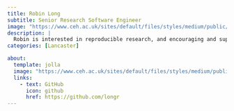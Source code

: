 ```yaml
---
title: Robin Long
subtitle: Senior Research Software Engineer
image: "https://www.ceh.ac.uk/sites/default/files/styles/medium/public/pictures/2024-07/profile-rel-400x400px.png"
description: |
  Robin is interested in reproducible research, and encouraging and supporting its use in  creating sustainable software. Robin's background began in experimental particle physics supporting high performance computing
categories: [Lancaster]

about:
  template: jolla
  image: "https://www.ceh.ac.uk/sites/default/files/styles/medium/public/pictures/2024-07/profile-rel-400x400px.png"
  links:
    - text: GitHub
      icon: github
      href: https://github.com/longr
---
```

